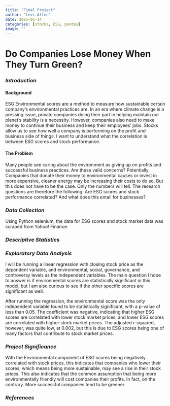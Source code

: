 ```yaml
---
title: "Final Project"
author: "Levi Allen"
date: 2025-05-14
categories: [stocks, ESG, pandas]
image: ""
---
```


# Do Companies Lose Money When They Turn Green?

### *Introduction*

#### Background

ESG Environmental scores are a method to measure how sustainable certain company's environmental practices are. In an era where climate change is a pressing issue, private companies doing their part in helping maintain our planet's stability is a necessity. However, companies also need to make money to continue their business and keep their employees' jobs. Stocks allow us to see how well a company is performing on the profit and business side of things. I want to understand what the correlation is between ESG scores and stock performance.

#### The Problem

Many people see caring about the environment as giving up on profits and successful business practices. Are these valid concerns? Potentially. Companies that donate their money to environmental causes or invest in more expensive, cleaner energy may be increasing their costs to do so. But this does not have to be the case. Only the numbers will tell. The research questions are therefore the following: Are ESG scores and stock performance correlated? And what does this entail for businesses?

### *Data Collection*

Using Python selenium, the data for ESG scores and stock market data was scraped from Yahoo! Finance.

### *Descriptive Statistics*

### *Exploratory Data Analysis*

I will be running a linear regression with closing stock price as the dependent variable, and environmental, social, governance, and controversy levels as the independent variables. The main question I hope to answer is if environmental scores are statistically significant in this model, but I am also curious to see if the other specific scores are significant as well.

After running the regression, the environmental score was the only independent variable found to be statistically significant, with a p-value of less than 0.05. The coefficient was negative, indicating that higher ESG scores are correlated with lower stock market prices, and lower ESG scores are correlated with higher stock market prices. The adjusted r-squared, however, was quite low, at 0.002, but this is due to ESG scores being one of many factors that contribute to stock market prices.

### *Project Significance*

With the Environmental component of ESG scores being negatively correlated with stock prices, this indicates that companies who lower their scores, which means being more sustainable, may see a rise in their stock prices. This also indicates that the common assumption that being more environmentally friendly will cost companies their profits. In fact, on the contrary. More successful companies tend to be greener.

### *References*
